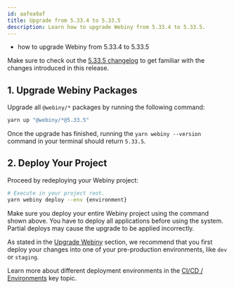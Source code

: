 ```yaml
---
id: aafea9af
title: Upgrade from 5.33.4 to 5.33.5
description: Learn how to upgrade Webiny from 5.33.4 to 5.33.5.
---
```



<Alert type="success" title="What you’ll learn">

- how to upgrade Webiny from 5.33.4 to 5.33.5

</Alert>

<Alert type="info">

Make sure to check out the [5.33.5 changelog](/docs/{version}/release-notes/5.33.5/changelog) to get familiar with the changes introduced in this release.

</Alert>

## 1. Upgrade Webiny Packages

Upgrade all `@webiny/*` packages by running the following command:

```bash
yarn up "@webiny/*@5.33.5"
```

Once the upgrade has finished, running the `yarn webiny --version` command in your terminal should return `5.33.5`.

## 2. Deploy Your Project

Proceed by redeploying your Webiny project:

```bash
# Execute in your project root.
yarn webiny deploy --env {environment}
```

<Alert type="warning">

Make sure you deploy your entire Webiny project using the command shown above. You have to deploy all applications before using the system. Partial deploys may cause the upgrade to be applied incorrectly.

</Alert>

<Alert type="warning">

As stated in the [Upgrade Webiny](/docs/{version}/release-notes/upgrade-webiny#pre-production-environments-first) section, we recommend that you first deploy your changes into one of your pre-production environments, like `dev` or `staging`.

</Alert>

<Alert type="info">

Learn more about different deployment environments in the [CI/CD / Environments](/docs/{version}/core-development-concepts/ci-cd/environments) key topic.

</Alert>

